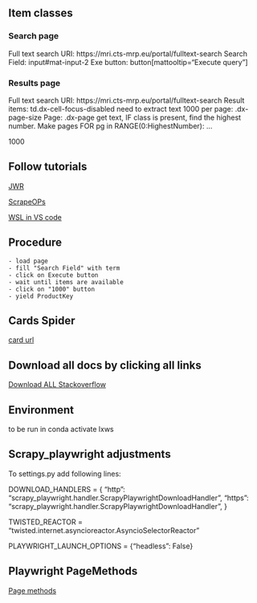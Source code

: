 ## Item classes
### Search page
Full text search URI: https://mri.cts-mrp.eu/portal/fulltext-search
Search Field: input#mat-input-2
Exe button: button[mattooltip="Execute query"]

### Results page
Full text search URI: https://mri.cts-mrp.eu/portal/fulltext-search
Result items: td.dx-cell-focus-disabled need to extract text
1000 per page: .dx-page-size
Page: .dx-page get text, IF class is present, find the highest number. Make pages FOR pg in RANGE(0:HighestNumber): ...  

<div class="dx-page-size" tabindex="0" role="button" aria-label="Display 1000 items on page">1000</div>

## Follow tutorials
[JWR](https://www.youtube.com/watch?v=0wO7K-SoUHM&ab_channel=JohnWatsonRooney)

[ScrapeOPs](https://www.google.com/search?q=scrapeops+scrapy-playwright&oq=scrapeops+scrapy-playwright&aqs=chrome..69i57j69i60j69i61j69i60.16522j1j7&sourceid=chrome&ie=UTF-8#fpstate=ive&vld=cid:bf6cead1,vid:EijzO7n2-dg)

[WSL in VS code](https://code.visualstudio.com/docs/remote/wsl-tutorial)

## Procedure
    - load page
    - fill "Search Field" with term
    - click on Execute button
    - wait until items are available
    - click on "1000" button
    - yield ProductKey

## Cards Spider
[card url](https://mri.cts-mrp.eu/portal/details?productnumber=UK/H/5182/001)

## Download all docs by clicking all links
[Download ALL Stackoverflow](https://stackoverflow.com/questions/71562884/scrapy-playwright-click-and-loop-through-virtual-javascript-page)
 
## Environment
to be run in conda activate lxws

## Scrapy_playwright adjustments
To settings.py add following lines:

DOWNLOAD_HANDLERS = {
    "http": "scrapy_playwright.handler.ScrapyPlaywrightDownloadHandler",
    "https": "scrapy_playwright.handler.ScrapyPlaywrightDownloadHandler",
}

TWISTED_REACTOR = "twisted.internet.asyncioreactor.AsyncioSelectorReactor"

PLAYWRIGHT_LAUNCH_OPTIONS = {"headless": False}

## Playwright PageMethods
[Page methods](https://playwright.dev/python/docs/api/class-page)

